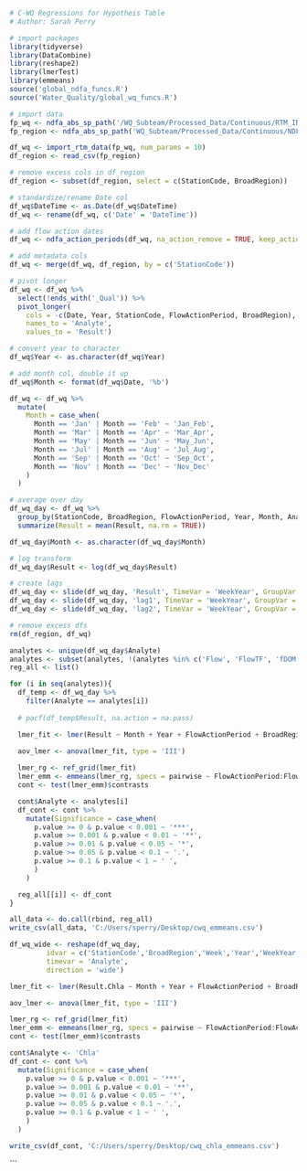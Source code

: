 ```r
# C-WQ Regressions for Hypotheis Table
# Author: Sarah Perry
```

```r
# import packages
library(tidyverse)
library(DataCombine)
library(reshape2)
library(lmerTest)
library(emmeans)
source('global_ndfa_funcs.R')
source('Water_Quality/global_wq_funcs.R')

# import data
fp_wq <- ndfa_abs_sp_path('/WQ_Subteam/Processed_Data/Continuous/RTM_INPUT_all_2021-02-19.csv')
fp_region <- ndfa_abs_sp_path('WQ_Subteam/Processed_Data/Continuous/NDFA_Cont_WQ_Stations.csv')

df_wq <- import_rtm_data(fp_wq, num_params = 10)
df_region <- read_csv(fp_region)

# remove excess cols in df_region
df_region <- subset(df_region, select = c(StationCode, BroadRegion))

# standardize/rename Date col
df_wq$DateTime <- as.Date(df_wq$DateTime)
df_wq <- rename(df_wq, c('Date' = 'DateTime'))

# add flow action dates
df_wq <- ndfa_action_periods(df_wq, na_action_remove = TRUE, keep_action_dates = FALSE)

# add metadata cols
df_wq <- merge(df_wq, df_region, by = c('StationCode')) 

# pivot longer
df_wq <- df_wq %>% 
  select(!ends_with('_Qual')) %>% 
  pivot_longer(
    cols = -c(Date, Year, StationCode, FlowActionPeriod, BroadRegion),
    names_to = 'Analyte',
    values_to = 'Result')

# convert year to character
df_wq$Year <- as.character(df_wq$Year)

# add month col, double it up
df_wq$Month <- format(df_wq$Date, '%b')

df_wq <- df_wq %>%
  mutate(
    Month = case_when(
      Month == 'Jan' | Month == 'Feb' ~ 'Jan_Feb',
      Month == 'Mar' | Month == 'Apr' ~ 'Mar_Apr',
      Month == 'May' | Month == 'Jun' ~ 'May_Jun',
      Month == 'Jul' | Month == 'Aug' ~ 'Jul_Aug',
      Month == 'Sep' | Month == 'Oct' ~ 'Sep_Oct',
      Month == 'Nov' | Month == 'Dec' ~ 'Nov_Dec'
    )
  )

# average over day
df_wq_day <- df_wq %>%
  group_by(StationCode, BroadRegion, FlowActionPeriod, Year, Month, Analyte, Week = week(Date), WeekYear = paste(Week, Year)) %>% # Date
  summarize(Result = mean(Result, na.rm = TRUE))

df_wq_day$Month <- as.character(df_wq_day$Month)

# log transform
df_wq_day$Result <- log(df_wq_day$Result)

# create lags
df_wq_day <- slide(df_wq_day, 'Result', TimeVar = 'WeekYear', GroupVar = c('StationCode','Analyte'), NewVar = 'lag1', slideBy = -1)
df_wq_day <- slide(df_wq_day, 'lag1', TimeVar = 'WeekYear', GroupVar = c('StationCode','Analyte'), NewVar = 'lag2', slideBy = -1)
df_wq_day <- slide(df_wq_day, 'lag2', TimeVar = 'WeekYear', GroupVar = c('StationCode','Analyte'), NewVar = 'lag3', slideBy = -1)

# remove excess dfs
rm(df_region, df_wq)
```

```r
analytes <- unique(df_wq_day$Analyte)
analytes <- subset(analytes, !(analytes %in% c('Flow', 'FlowTF', 'fDOM')))
reg_all <- list()

for (i in seq(analytes)){
  df_temp <- df_wq_day %>%
    filter(Analyte == analytes[i])
  
  # pacf(df_temp$Result, na.action = na.pass)

  lmer_fit <- lmer(Result ~ Month + Year + FlowActionPeriod + BroadRegion + lag1 + lag2 + lag3 + (1|StationCode), data = df_temp)

  aov_lmer <- anova(lmer_fit, type = 'III')
  
  lmer_rg <- ref_grid(lmer_fit)
  lmer_emm <- emmeans(lmer_rg, specs = pairwise ~ FlowActionPeriod:FlowActionPeriod, adjust = 'tukey', pbkrtest.limit = 15000)
  cont <- test(lmer_emm)$contrasts

  cont$Analyte <- analytes[i]
  df_cont <- cont %>%
    mutate(Significance = case_when(
      p.value >= 0 & p.value < 0.001 ~ '***',
      p.value >= 0.001 & p.value < 0.01 ~ '**',
      p.value >= 0.01 & p.value < 0.05 ~ '*',
      p.value >= 0.05 & p.value < 0.1 ~ '.',
      p.value >= 0.1 & p.value < 1 ~ ' ',
      )
    )

  reg_all[[i]] <- df_cont
}

all_data <- do.call(rbind, reg_all)
write_csv(all_data, 'C:/Users/sperry/Desktop/cwq_emmeans.csv')
```

```r
df_wq_wide <- reshape(df_wq_day,
         idvar = c('StationCode','BroadRegion','Week','Year','WeekYear','FlowActionPeriod','Month'),
         timevar = 'Analyte',
         direction = 'wide')

lmer_fit <- lmer(Result.Chla ~ Month + Year + FlowActionPeriod + BroadRegion + Result.DO + lag1.DO + lag2.DO + lag3.DO + Result.Turbidity + lag1.Turbidity + lag2.Turbidity + lag3.Turbidity + Result.SpCnd + lag1.SpCnd + lag2.SpCnd + lag3.SpCnd + Result.WaterTemp + lag1.WaterTemp + lag2.WaterTemp + lag3.WaterTemp + lag1.Chla + lag2.Chla + lag3.Chla + (1|StationCode), data = df_wq_wide)

aov_lmer <- anova(lmer_fit, type = 'III')

lmer_rg <- ref_grid(lmer_fit)
lmer_emm <- emmeans(lmer_rg, specs = pairwise ~ FlowActionPeriod:FlowActionPeriod, adjust = 'tukey', pbkrtest.limit = 15000)
cont <- test(lmer_emm)$contrasts

cont$Analyte <- 'Chla'
df_cont <- cont %>%
  mutate(Significance = case_when(
    p.value >= 0 & p.value < 0.001 ~ '***',
    p.value >= 0.001 & p.value < 0.01 ~ '**',
    p.value >= 0.01 & p.value < 0.05 ~ '*',
    p.value >= 0.05 & p.value < 0.1 ~ '.',
    p.value >= 0.1 & p.value < 1 ~ ' ',
    )
  )

write_csv(df_cont, 'C:/Users/sperry/Desktop/cwq_chla_emmeans.csv')
```
```

